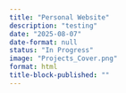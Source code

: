 ```yaml
---
title: "Personal Website"
description: "testing"
date: "2025-08-07"
date-format: null
status: "In Progress"
image: "Projects_Cover.png"
format: html
title-block-published: ""
---
```

